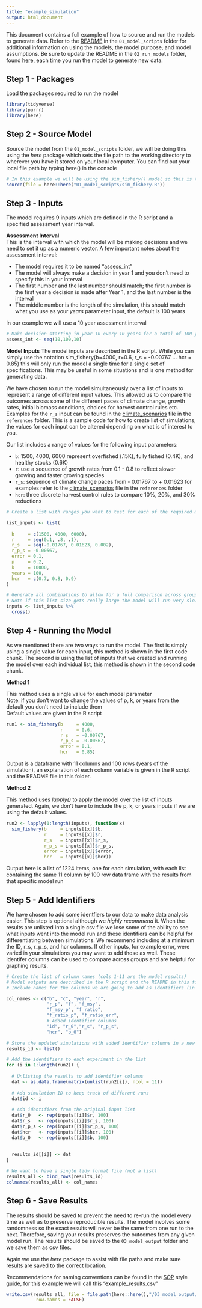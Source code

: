 ```yaml
---
title: "example_simulation"
output: html_document
---
```


This document contains a full example of how to source and run the models to generate data. Refer to the [README](./01_model_scripts/README.md) in the `01_model_scripts` folder for additional information on using the models, the model purpose, and model assumptions. Be sure to update the README in the `02_run_models` folder, found [here](./02_run_models/README.md), each time you run the model to generate new data.  


## Step 1 - Packages

Load the packages required to run the model  

```r
library(tidyverse)
library(purrr)
library(here)
```


## Step 2 - Source Model

Source the model from the `01_model_scripts` folder, we will be doing this using the *here* package which sets the file path to the working directory to wherever you have it stored on your local computer. You can find out your local file path by typing here() in the console       

```r
# In this example we will be using the sim_fishery() model so this is the model we want to source
source(file = here::here("01_model_scripts/sim_fishery.R"))
```

## Step 3 - Inputs

The model requires 9 inputs which are defined in the R script and a specified assessment year interval.  

**Assessment Interval**  
This is the interval with which the model will be making decisions and we need to set it up as a numeric vector. A few important notes about the assessment interval:  

 - The model requires it to be named "assess_int"  
 - The model will always make a decision in year 1 and you don't need to specify this in your interval  
 - The first number and the last number should match; the first number is the first year a decision is made after Year 1, and the last number is the interval  
 - The middle number is the length of the simulation, this should match what you use as your *years* parameter input, the default is 100 years  
 
In our example we will use a 10 year assessment interval  

```r

# Make decision starting in year 10 every 10 years for a total of 100 years
assess_int <- seq(10,100,10) 
```

**Model Inputs**
The model inputs are described in the R script. While you can simply use the notation sim_fishery(b=4000, r=0.6, r_s = -0.00767 ... hcr = 0.85) this will only run the model a single time for a single set of specifications. This may be useful in some situations and is one method for generating data.  

We have chosen to run the model simultaneously over a list of inputs to represent a range of different input values. This allowed us to compare the outcomes across some of the different paces of climate change, growth rates, initial biomass conditions, choices for harvest control rules etc. Examples for the `r_s` input can be found in the [climate_scenarios](./reference/climate_scenarios.md) file in the `references` folder. This is a sample code for how to create list of simulations, the values for each input can be altered depending on what is of interest to you. 

Our list includes a range of values for the following input parameters:  

 - `b`: 1500, 4000, 6000  represent overfished (.15K), fully fished (0.4K), and healthy stocks (0.6K)  
 - `r`: use a sequence of growth rates from 0.1 - 0.8 to reflect slower growing and faster growing species  
 - `r_s`: sequence of climate change paces from - 0.01767 to + 0.01623
 for examples refer to the [climate_scenarios](./reference/climate_scenarios.md) file in the `references` folder  
 - `hcr`: three discrete harvest control rules to compare 10%, 20%, and 30% reductions  
 

```r

# Create a list with ranges you want to test for each of the required model inputs

list_inputs <- list(
  
  b     = c(1500, 4000, 6000), 
  r     = seq(0.1, .8, .1), 
  r_s   = seq(-0.01767, 0.01623, 0.002),  
  r_p_s = -0.00567,
  error = 0.1, 
  p     = 0.2, 
  k     = 10000, 
  years = 100,
  hcr   = c(0.7, 0.8, 0.9) 
)

# Generate all combinations to allow for a full comparison across groups
# Note if this list size gets really large the model will run very slowly
inputs <- list_inputs %>%
  cross()


```

## Step 4 - Running the Model

As we mentioned there are two ways to run the model. The first is simply using a single value for each input, this method is shown in the first code chunk. The second is using the list of inputs that we created and running the model over each individual list, this method is shown in the second code chunk.  

**Method 1**

This method uses a single value for each model parameter  
Note: if you don't want to change the values of p, k, or years from the default you don't need to include them  
Default values are given in the R script  

```r

run1 <- sim_fishery(b     = 4000,
                    r     = 0.6,
                    r_s   = -0.00767,
                    r_p_s = -0.00567,
                    error = 0.1,
                    hcr   = 0.85)
```

Output is a dataframe with 11 columns and 100 rows (years of the simulation), an explanation of each column variable is given in the R script and the README file in this folder.  


**Method 2**

This method uses *lapply()* to apply the model over the list of inputs generated. Again, we don't have to include the p, k, or years inputs if we are using the default values.  

```r

run2 <- lapply(1:length(inputs), function(x) 
  sim_fishery(b     = inputs[[x]]$b,
              r     = inputs[[x]]$r, 
              r_s   = inputs[[x]]$r_s,
              r_p_s = inputs[[x]]$r_p_s,
              error = inputs[[x]]$error,
              hcr   = inputs[[x]]$hcr))
```

Output here is a list of 1224 items, one for each simulation, with each list containing the same 11 column by 100 row data frame with the results from that specific model run   

## Step 5 - Add Identifiers  

We have chosen to add some identfiers to our data to make data analysis easier. This step is optional although we *highly recommend* it. When the results are unlisted into a single csv file we lose some of the ability to see what inputs went into the model run and these identifiers can be helpful for differentiating between simulations. We recommend including at a minimum the ID, r_s, r_p_s, and hcr columns. If other inputs, for example error, were varied in your simulations you may want to add those as well. These identifer columns can be used to compare across groups and are helpful for graphing results.  

```r
# Create the list of column names (cols 1-11 are the model results)
# Model outputs are described in the R script and the README in this folder
# Include names for the columns we are going to add as identifiers (in this case id - b_0) 

col_names <- c("b", "c", "year", "r",
               "r_p", "f", "f_msy",
               "f_msy_p", "f_ratio",
               "f_ratio_p", "f_ratio_err",
               # Added identifier columns
               "id", "r_0","r_s", "r_p_s",
               "hcr", "b_0") 

# Store the updated simulations with added identifier columns in a new list
results_id <- list()

# Add the identifiers to each experiment in the list
for (i in 1:length(run2)) {
  
  # Unlisting the results to add identifier columns
  dat <- as.data.frame(matrix(unlist(run2[i]), ncol = 11)) 
  
  # Add simulation ID to keep track of different runs
  dat$id <- i 
  
  # Add identifiers from the original input list
  dat$r_0   <- rep(inputs[[i]]$r, 100) 
  dat$r_s   <- rep(inputs[[i]]$r_s, 100)
  dat$r_p_s <- rep(inputs[[i]]$r_p_s, 100) 
  dat$hcr   <- rep(inputs[[i]]$hcr, 100) 
  dat$b_0   <- rep(inputs[[i]]$b, 100) 
  
  
  results_id[[i]] <- dat 
}

# We want to have a single tidy format file (not a list)
results_all <- bind_rows(results_id)
colnames(results_all) <- col_names
```

## Step 6 - Save Results

The results should be saved to prevent the need to re-run the model every time as well as to preserve reproducible results. The model involves some randomness so the exact results will never be the same from one run to the next. Therefore, saving your results preserves the outcomes from any given model run. The results should be saved to the `03_model_output` folder and we save them as csv files.   

Again we use the *here* package to assist with file paths and make sure results are saved to the correct location.  

Recommendations for naming conventions can be found in the [SOP](./reference/SOP_data_management.md) style guide, for this example we will call this "example_results.csv"

```r

write.csv(results_all, file = file.path(here::here(),"/03_model_output/example_results.csv"),
           row.names = FALSE)
```

